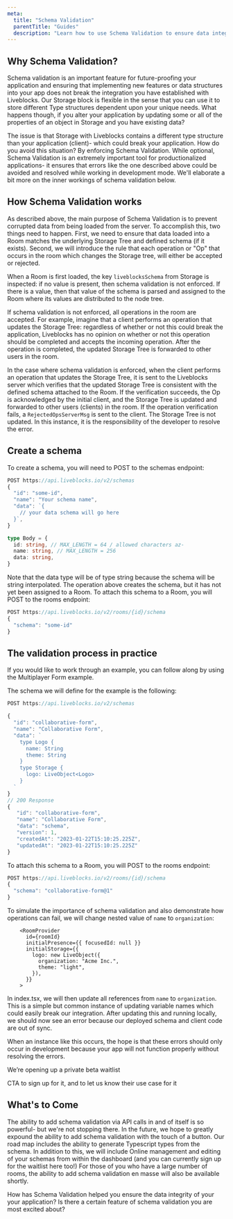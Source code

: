 ```yaml
---
meta:
  title: "Schema Validation"
  parentTitle: "Guides"
  description: "Learn how to use Schema Validation to ensure data integrity in your application "
---
```


## Why Schema Validation?
Schema validation is an important feature for future-proofing your application and ensuring that implementing new features or data structures into your app does not break the integration you have established with Liveblocks.  Our Storage block is flexible in the sense that you can use it to store different Type structures dependent upon your unique needs.  What happens though, if you alter your application by updating some or all of the properties of an object in Storage and you have existing data?

The issue is that Storage with Liveblocks contains a different type structure than your application (client)- which could break your application.   How do you avoid this situation?  By enforcing Schema Validation.  While optional, Schema Validation is an extremely important tool for productionalized applications- it ensures that errors like the one described above could be avoided and resolved while working in development mode.  We'll elaborate a bit more on the inner workings of schema validation below.

## How Schema Validation works
As described above, the main purpose of Schema Validation is to prevent corrupted data from being loaded from the server. To accomplish this, two things need to happen. First, we need to ensure that data loaded into a Room matches the underlying Storage Tree and defined schema (if it exists). Second, we will introduce the rule that each operation or "Op" that occurs in the room which changes the Storage tree, will either be accepted or rejected.  

When a Room is first loaded, the key `liveblocksSchema` from Storage is inspected: if no value is present, then schema validation is not enforced.  If there is a value, then that value of the schema is parsed and assigned to the Room where its values are distributed to the node tree.

<!-- Insert an animation here !-->

If schema validation is not enforced, all operations in the room are accepted. 
For example, imagine that a client performs an operation that updates the Storage Tree:  regardless of whether or not this could break the application, Liveblocks has no opinion on whether or not this operation should be completed and accepts the incoming operation.  After the operation is completed, the updated Storage Tree is forwarded to other users in the room. 

In the case where schema validation is enforced, when the client performs an operation that updates the Storage Tree, it is sent to the Liveblocks server which verifies that the updated Storage Tree is consistent with the defined schema attached to the Room.  If the verification succeeds, the Op is acknowledged by the initial client, and the Storage Tree is updated and forwarded to other users (clients) in the room.  If the operation verification fails, a `RejectedOpsServerMsg` is sent to the client.  The Storage Tree is not updated. In this instance, it is the responsibility of the developer to resolve the error.

## Create a schema
To create a schema, you will need to POST to the schemas endpoint:
```ts
POST https://api.liveblocks.io/v2/schemas
{
  "id": "some-id",
  "name": "Your schema name",
  "data": `{
    // your data schema will go here
  }`,
}

type Body = {
  id: string, // MAX_LENGTH = 64 / allowed characters az-
  name: string, // MAX_LENGTH = 256
  data: string,
}
```
Note that the data type will be of type string because the schema will be string interpolated. 
The operation above creates the schema, but it has not yet been assigned to a Room.  To attach this schema to a Room, you will POST to the rooms endpoint:
```ts
POST https://api.liveblocks.io/v2/rooms/{id}/schema
{
  "schema": "some-id"
}
```
## The validation process in practice
If you would like to work through an example, you can follow along by using the Multiplayer Form example.

The schema we will define for the example is the following:
```ts
POST https://api.liveblocks.io/v2/schemas

{
  "id": "collaborative-form",
  "name": "Collaborative Form",
  "data": `
    type Logo {
      name: String
      theme: String
    }
    type Storage {
      logo: LiveObject<Logo>
    }
  `
}
// 200 Response
{
   "id": "collaborative-form",
   "name": "Collaborative Form",
   "data": "schema",
   "version": 1,
   "createdAt": "2023-01-22T15:10:25.225Z",
   "updatedAt": "2023-01-22T15:10:25.225Z"
}
```

To attach this schema to a Room, you will POST to the rooms endpoint:

```ts
POST https://api.liveblocks.io/v2/rooms/{id}/schema
{
  "schema": "collaborative-form@1"
}
```

To simulate the importance of schema validation and also demonstrate how operations can fail, we will change nested value of `name` to `organization`:

```tsx file="_app.tsx"
    <RoomProvider
      id={roomId}
      initialPresence={{ focusedId: null }}
      initialStorage={{
        logo: new LiveObject({
          organization: "Acme Inc.",
          theme: "light",
        }),
      }}
    >
```
In index.tsx, we will then update all references from `name` to `organization`.  This is a simple but common instance of updating variable names which could easily break our integration. 
After updating this and running locally, we should now see an error because our deployed schema and client code are out of sync.

<!----Insert sample failure message here, once this is released.  You also mentioned demonstrating a refresh, but I have no way to record this currently !--->

When an instance like this occurs, the hope is that these errors should only occur in development because your app will not function properly without resolving the errors. 



<!----I believe the plan here was to insert some components that were used on the comments page --->
We’re opening up a private beta waitlist

CTA to sign up for it, and to let us know their use case for it 
<!--- -->

## What's to Come
The ability to add schema validation via API calls in and of itself is so powerful- but we're not stopping there.  In the future, we hope to greatly expound the ability to add schema validation with the touch of a button.  Our road map includes the ability to generate Typescript types from the schema.  In addition to this, we will include Online management and editing of your schemas from within the dashboard (and you can currently sign up for the waitlist here too!) 
For those of you who have a large number of rooms, the ability to add schema validation en masse will also be available shortly. 

How has Schema Validation helped you ensure the data integrity of your your application?  Is there a certain feature of schema validation you are most excited about? 
